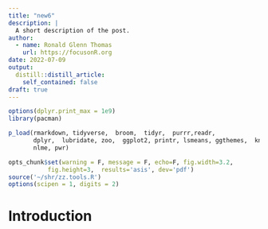 ```yaml
---
title: "new6"
description: |
  A short description of the post.
author:
  - name: Ronald Glenn Thomas
    url: https://focusonR.org
date: 2022-07-09
output:
  distill::distill_article:
    self_contained: false
draft: true
---
```




```r

options(dplyr.print_max = 1e9)
library(pacman)

p_load(rmarkdown, tidyverse,  broom,  tidyr,  purrr,readr,
       dplyr,  lubridate, zoo,  ggplot2, printr, lsmeans, ggthemes,  knitr,
       nlme, pwr)

opts_chunk$set(warning = F, message = F, echo=F, fig.width=3.2,
	       fig.height=3,  results='asis', dev='pdf')
source('~/shr/zz.tools.R')
options(scipen = 1, digits = 2)
``` 

# Introduction


